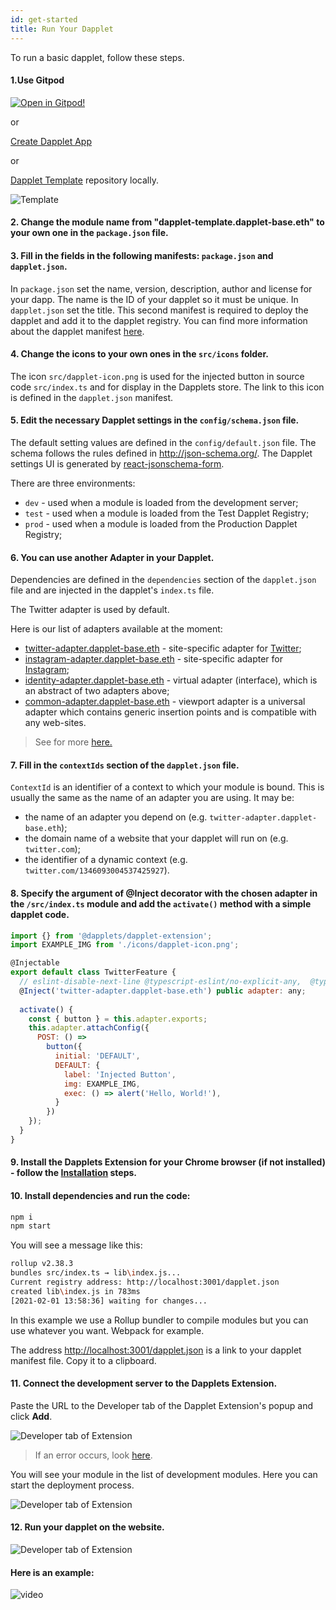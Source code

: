 ```yaml
---
id: get-started
title: Run Your Dapplet
---
```



To run a basic dapplet, follow these steps.

#### 1.Use Gitpod
[![Open in Gitpod!](https://gitpod.io/button/open-in-gitpod.svg)](https://gitpod.io/#https://github.com/dapplets/dapplet-template)

or 

[Create Dapplet App](https://www.npmjs.com/package/create-dapplet-app)

or 

[Dapplet Template](https://github.com/dapplets/dapplet-template) repository locally.

![Template](/img/run_template.png)


#### 2. Change the module name from "dapplet-template.dapplet-base.eth" to your own one in the `package.json` file.

#### 3. Fill in the fields in the following manifests: `package.json` and `dapplet.json`.

In `package.json` set the name, version, description, author and license for your dapp.
The name is the ID of your dapplet so it must be unique.
In `dapplet.json` set the title.
This second manifest is required to deploy the dapplet and add it to the dapplet registry.
You can find more information about the dapplet manifest [here](/docs/manifest).

#### 4. Change the icons to your own ones in the `src/icons` folder.

The icon `src/dapplet-icon.png` is used for the injected button in source code `src/index.ts` and for display in the Dapplets store. The link to this icon is defined in the `dapplet.json` manifest.

#### 5. Edit the necessary Dapplet settings in the `config/schema.json` file.
   The default setting values are defined in the `config/default.json` file.
   The schema follows the rules defined in http://json-schema.org/.
   The Dapplet settings UI is generated by [react-jsonschema-form](https://react-jsonschema-form.readthedocs.io/en/latest/usage/single/).

There are three environments:

- `dev` - used when a module is loaded from the development server;
- `test` - used when a module is loaded from the Test Dapplet Registry;
- `prod` - used when a module is loaded from the Production Dapplet Registry;

#### 6. You can use another Adapter in your Dapplet.

Dependencies are defined in the `dependencies` section of the `dapplet.json` file and are injected in the dapplet's `index.ts` file.

The Twitter adapter is used by default.

Here is our list of adapters available at the moment:

- [twitter-adapter.dapplet-base.eth](https://github.com/dapplets/dapplet-modules/tree/master/packages/twitter-adapter) - site-specific adapter for [Twitter](https://twitter.com);
- [instagram-adapter.dapplet-base.eth](https://github.com/dapplets/dapplet-modules/tree/master/packages/instagram-adapter) - site-specific adapter for [Instagram](https://instagram.com);
- [identity-adapter.dapplet-base.eth](https://github.com/dapplets/dapplet-modules/tree/master/packages/identity-adapter) - virtual adapter (interface), which is an abstract of two adapters above;
- [common-adapter.dapplet-base.eth](https://github.com/dapplets/dapplet-modules/tree/master/packages/common-adapter) - viewport adapter is a universal adapter which contains generic insertion points and is compatible with any web-sites.

> See for more [here.](/docs/adapters-docs-list)

#### 7. Fill in the `contextIds` section of the `dapplet.json` file.

`ContextId` is an identifier of a context to which your module is bound. This is usually the same as the name of an adapter you are using. It may be:

- the name of an adapter you depend on (e.g. `twitter-adapter.dapplet-base.eth`);
- the domain name of a website that your dapplet will run on (e.g. `twitter.com`);
- the identifier of a dynamic context (e.g. `twitter.com/1346093004537425927`).

#### 8. Specify the argument of @Inject decorator with the chosen adapter in the `/src/index.ts` module and add the `activate()` method with a simple dapplet code.

```js
import {} from '@dapplets/dapplet-extension';
import EXAMPLE_IMG from './icons/dapplet-icon.png';

@Injectable
export default class TwitterFeature {
  // eslint-disable-next-line @typescript-eslint/no-explicit-any,  @typescript-eslint/explicit-module-boundary-types
  @Inject('twitter-adapter.dapplet-base.eth') public adapter: any;
  
  activate() {
    const { button } = this.adapter.exports;
    this.adapter.attachConfig({
      POST: () =>
        button({
          initial: 'DEFAULT',
          DEFAULT: {
            label: 'Injected Button',
            img: EXAMPLE_IMG,
            exec: () => alert('Hello, World!'),
          }
        })
    });
  }
}
```

#### 9. Install the Dapplets Extension for your Chrome browser (if not installed) - follow the [Installation](/docs/installation) steps.

#### 10. Install dependencies and run the code:
```bash
npm i
npm start
```

You will see a message like this:

```bash
rollup v2.38.3
bundles src/index.ts → lib\index.js...
Current registry address: http://localhost:3001/dapplet.json
created lib\index.js in 783ms
[2021-02-01 13:58:36] waiting for changes...
```

In this example we use a Rollup bundler to compile modules but you can use whatever you want. Webpack for example.

The address [http://localhost:3001/dapplet.json](http://localhost:3001/dapplet.json) is a link to your dapplet manifest file. Copy it to a clipboard.

#### 11. Connect the development server to the Dapplets Extension.

Paste the URL to the Developer tab of the Dapplet Extension's popup and click **Add**.

![Developer tab of Extension](/img/gs_1.png)

> If an error occurs, look [here](/docs/publishing).

You will see your module in the list of development modules. Here you can start the deployment process.

![Developer tab of Extension](/img/gs_2.png)

#### 12. Run your dapplet on the website.

![Developer tab of Extension](/img/pub_10.png)

#### Here is an example:

![video](/video/get_start.gif)
